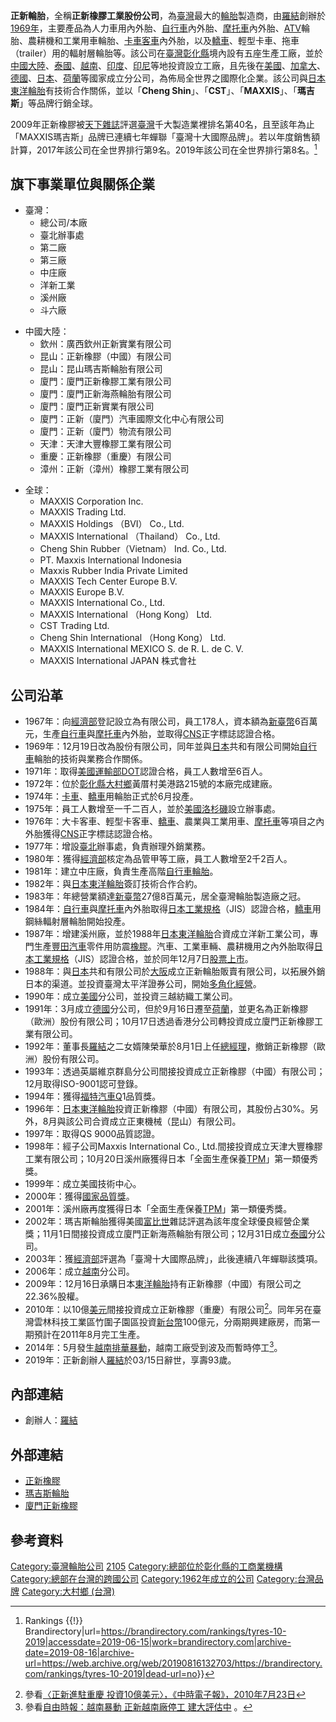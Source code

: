 {{Refimprove|time=2019-01-13}}
{{newsrelease|time=2015-07-27T03:20:45+00:00}}
{{Infobox Company
| company_name = 正新橡膠工業股份有限公司
| company_name_en = Cheng Shin Rubber Ind. Co., Ltd.
| company_logo = [[File:CST_logo.jpg|200px]]<br>[[File:Maxxis_logo.png|200px]]
| company_type = [[股份有限公司|股份有限公司]]
| traded_as = {{twse|2105}}<br/>（1987年12月7日上市）
| local_code_name = TW
| local_code = 59504506
| foundation = 1969年12月9日
| location = {{ROC-TW}}<br />[[彰化縣|彰化縣]][[大村鄉_(臺灣)|大村鄉]]黃厝村美港路215號
| key_people = [[董事長|董事長]]：陳榮華
| industry = 製造與銷售業
| products = [[輪胎|輪胎]]
| capital = [[新台幣|新台幣]]32,414,155,360元
| company_slogan = 指名正新 天天安心
| assets = {{decrease}}[[新台幣|新台幣]]1,497.2億元 <small>（2021年）</small>
| revenue = {{increase}}[[新台幣|新台幣]]1,015.4億元 <small>（2021年）</small>
| operating_income = {{decrease}}[[新台幣|新台幣]]71.56億元 <small>（2021年）</small>
| net_income = {{decrease}}[[新台幣|新台幣]]52.95億元 <small>（2021年）</small>
| earnings_per_share = {{decrease}}1.63元 <small>（2021年）</small>
| num_employees = 5,498人（臺灣）
| parent = 
| subsid = 瑪吉斯貿易股份有限公司
| homepage = [http://www.cst.com.tw/ www.cst.com.tw]
| footnotes = 
}}
'''正新輪胎'''，全稱'''正新橡膠工業股份公司'''，為[[臺灣|臺灣]]最大的[[輪胎|輪胎]]製造商，由[[羅結|羅結]]創辦於[[1969年|1969年]]，主要產品為人力車用內外胎、[[自行車|自行車]]內外胎、[[摩托車|摩托車]]內外胎、[[全地形車|ATV]]輪胎、農耕機和工業用車輪胎、[[載貨汽車|卡車]][[客車|客車]]內外胎，以及[[轎車|轎車]]、輕型卡車、拖車（trailer）用的輻射層輪胎等。該公司在[[臺灣|臺灣]][[彰化縣|彰化縣]]境內設有五座生產工廠，並於[[中國大陸|中國大陸]]、[[泰國|泰國]]、[[越南|越南]]、[[印度|印度]]、[[印尼|印尼]]等地投資設立工廠，且先後在[[美國|美國]]、[[加拿大|加拿大]]、[[德國|德國]]、[[日本|日本]]、[[荷蘭|荷蘭]]等國家成立分公司，為佈局全世界之國際化企業。該公司與[[日本|日本]][[東洋輪胎|東洋輪胎]]有技術合作關係，並以「'''Cheng Shin'''」、「'''CST'''」、「'''MAXXIS'''」、「'''瑪吉斯'''」等品牌行銷全球。

2009年正新橡膠被[[天下雜誌|天下雜誌]]評選[[臺灣|臺灣]]千大製造業裡排名第40名，且至該年為止「MAXXIS瑪吉斯」品牌已連續七年蟬聯「臺灣十大國際品牌」。若以年度銷售額計算，2017年該公司在全世界排行第9名。2019年該公司在全世界排行第8名。<ref>{{Cite web|title=Tyres 10 2019 {{!}} Rankings {{!}} Brandirectory|url=https://brandirectory.com/rankings/tyres-10-2019|accessdate=2019-06-15|work=brandirectory.com|archive-date=2019-08-16|archive-url=https://web.archive.org/web/20190816132703/https://brandirectory.com/rankings/tyres-10-2019|dead-url=no}}</ref>

== 旗下事業單位與關係企業 ==
* 臺灣：
** 總公司/本廠
** 臺北辦事處
** 第二廠
** 第三廠
** 中庄廠
**洋新工業
** 溪州廠
** 斗六廠

* 中國大陸：
** 欽州：廣西欽州正新實業有限公司
** 昆山：正新橡膠（中國）有限公司
** 昆山：昆山瑪吉斯輪胎有限公司
** 廈門：廈門正新橡膠工業有限公司
** 廈門：廈門正新海燕輪胎有限公司
** 廈門：廈門正新實業有限公司
** 廈門：正新（廈門）汽車國際文化中心有限公司
** 廈門：正新（廈門）物流有限公司
** 天津：天津大豐橡膠工業有限公司
** 重慶：正新橡膠（重慶）有限公司
** 漳州：正新（漳州）橡膠工業有限公司

* 全球：
** MAXXIS Corporation Inc.
** MAXXIS Trading Ltd.
** MAXXIS Holdings （BVI） Co., Ltd.
** MAXXIS International （Thailand） Co., Ltd.
** Cheng Shin Rubber（Vietnam） Ind. Co., Ltd.
** PT. Maxxis International Indonesia
** Maxxis Rubber India Private Limited
** MAXXIS Tech Center Europe B.V.
** MAXXIS Europe B.V.
** MAXXIS International Co., Ltd.
** MAXXIS International （Hong Kong） Ltd.
** CST Trading Ltd.
** Cheng Shin International （Hong Kong） Ltd.
** MAXXIS International MEXICO S. de R. L. de C. V.
** MAXXIS International JAPAN 株式會社

== 公司沿革 ==
* 1967年：向[[中華民國經濟部|經濟部]]登記設立為有限公司，員工178人，資本額為[[新臺幣|新臺幣]]6百萬元，生產[[自行車|自行車]]與[[摩托車|摩托車]]內外胎，並取得[[中華民國國家標準|CNS]]正字標誌認證合格。
* 1969年：12月19日改為股份有限公司，同年並與[[日本|日本]]共和有限公司開始[[自行車|自行車]]輪胎的技術與業務合作關係。
* 1971年：取得[[美國運輸部|美國運輸部]]DOT認證合格，員工人數增至6百人。
* 1972年：位於[[彰化縣|彰化縣]][[大村鄉_(臺灣)|大村鄉]]黃厝村美港路215號的本廠完成建廠。
* 1974年：[[載貨汽車|卡車]]、[[轎車|轎車]]用輪胎正式於6月投產。
* 1975年：員工人數增至一千二百人，並於[[美國|美國]][[洛杉磯|洛杉磯]]設立辦事處。
* 1976年：大卡客車、輕型卡客車、[[轎車|轎車]]、農業與工業用車、[[摩托車|摩托車]]等項目之內外胎獲得[[中華民國國家標準|CNS]]正字標誌認證合格。
* 1977年：增設[[臺北市|臺北]]辦事處，負責辦理外銷業務。
* 1980年：獲得[[中華民國經濟部|經濟部]]核定為品管甲等工廠，員工人數增至2千2百人。
* 1981年：建立中庄廠，負責生產高階[[自行車|自行車]][[輪胎|輪胎]]。
* 1982年：與[[日本|日本]][[東洋輪胎|東洋輪胎]]簽訂技術合作合約。
* 1983年：年總營業額達[[新臺幣|新臺幣]]27億8百萬元，居全臺灣輪胎製造廠之冠。
* 1984年：[[自行車|自行車]]與[[摩托車|摩托車]]內外胎取得[[日本工業規格|日本工業規格]]（JIS）認證合格，[[轎車|轎車]]用鋼絲輻射層輪胎開始投產。
* 1987年：增建溪州廠，並於1988年[[日本|日本]][[東洋輪胎|東洋輪胎]]合資成立洋新工業公司，專門生產[[豐田汽車|豐田汽車]]零件用防震[[橡膠|橡膠]]。汽車、工業車輛、農耕機用之內外胎取得[[日本工業規格|日本工業規格]]（JIS）認證合格，並於同年12月7日[[股票上市|股票上市]]。
* 1988年：與[[日本|日本]]共和有限公司於[[大阪市|大阪]]成立正新輪胎販賣有限公司，以拓展外銷日本的渠道。並投資臺灣太平洋證券公司，開始[[多角化經營|多角化經營]]。
* 1990年：成立[[美國|美國]]分公司，並投資三越紡織工業公司。
* 1991年：3月成立[[德國|德國]]分公司，但於9月16日遷至[[荷蘭|荷蘭]]，並更名為正新橡膠（歐洲）股份有限公司；10月17日透過香港分公司轉投資成立廈門正新橡膠工業有限公司。
* 1992年：董事長[[羅結|羅結]]之二女婿陳榮華於8月1日上任[[總經理|總經理]]，撤銷正新橡膠（歐洲）股份有限公司。
* 1993年：透過英屬維京群島分公司間接投資成立正新橡膠（中國）有限公司；12月取得ISO-9001認可登錄。
* 1994年：獲得[[福特汽車|福特汽車]]Q1品質獎。
* 1996年：[[日本|日本]][[東洋輪胎|東洋輪胎]]投資正新橡膠（中國）有限公司，其股份占30%。另外，8月與該公司合資成立正東機械（昆山）有限公司。
* 1997年：取得QS 9000品質認證。
* 1998年：經子公司Maxxis International Co., Ltd.間接投資成立天津大豐橡膠工業有限公司；10月20日溪州廠獲得日本「全面生產保養[[TPM|TPM]]」第一類優秀獎。
* 1999年：成立美國技術中心。
* 2000年：獲得[[國家品質獎|國家品質獎]]。
* 2001年：溪州廠再度獲得日本「全面生產保養[[TPM|TPM]]」第一類優秀獎。
* 2002年：瑪吉斯輪胎獲得美國[[福布斯|富比世]]雜誌評選為該年度全球優良經營企業獎；11月1日間接投資成立廈門正新海燕輪胎有限公司；12月31日成立[[泰國|泰國]]分公司。
* 2003年：獲[[中華民國經濟部|經濟部]]評選為「臺灣十大國際品牌」，此後連續八年蟬聯該獎項。
* 2006年：成立[[越南|越南]]分公司。
* 2009年：12月16日承購日本[[東洋輪胎|東洋輪胎]]持有正新橡膠（中國）有限公司之22.36%股權。
* 2010年：以10億[[美元|美元]]間接投資成立正新橡膠（重慶）有限公司<ref>參看[http://money.chinatimes.com/news/news-content.aspx?id=20100723000906 〈正新進駐重慶 投資10億美元〉，《中時電子報》，2010年7月23日]{{Dead link|date=2019年12月 |bot=InternetArchiveBot |fix-attempted=yes }}</ref>。同年另在臺灣雲林科技工業區竹圍子園區投資[[新台幣|新台幣]]100億元，分兩期興建廠房，而第一期預計在2011年8月完工生產。
* 2014年：5月發生[[2014年越南排華暴動|越南排華暴動]]，越南工廠受到波及而暫時停工<ref>參看[http://news.ltn.com.tw/news/business/breakingnews/1007075 自由時報：越南暴動 正新越南廠停工 建大評估中] {{Wayback|url=http://news.ltn.com.tw/news/business/breakingnews/1007075 |date=20180630080731 }}。</ref>。
*2019年：正新創辦人[[羅結|羅結]]於03/15日辭世，享壽93歲。

== 內部連結 ==
* 創辦人：[[羅結|羅結]]

== 外部連結 ==
* [http://www.cst.com.tw/ 正新橡膠] {{Wayback|url=http://www.cst.com.tw/ |date=20210305133911 }}
* [http://www.maxxis.com.tw/ 瑪吉斯輪胎] {{Wayback|url=http://www.maxxis.com.tw/ |date=20201127134709 }}
* [http://www.xcs.com.cn/ 廈門正新橡膠] {{Wayback|url=http://www.xcs.com.cn/ |date=20200219224457 }}

== 參考資料 ==
{{reflist}}
{{華人輪胎製造商}}
{{世界主要轮胎制造商}}
{{上海大鲨鱼}}
{{DEFAULTSORT:CST}}
[[Category:臺灣輪胎公司|Category:臺灣輪胎公司]]
[[Category:臺灣證券交易所上市公司|2105]]
[[Category:總部位於彰化縣的工商業機構|Category:總部位於彰化縣的工商業機構]]
[[Category:總部在台灣的跨國公司|Category:總部在台灣的跨國公司]]
[[Category:1962年成立的公司|Category:1962年成立的公司]]
[[Category:台灣品牌|Category:台灣品牌]]
[[Category:大村鄉_(台灣)|Category:大村鄉 (台灣)]]